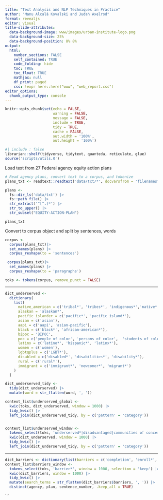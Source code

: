 ```yaml
---
title: "Text Analysis and NLP Techniques in Practice"
author: "Manu Alcalá Kovalski and Judah Axelrod"
format: revealjs
editor: visual
title-slide-attributes: 
  data-background-image: www/images/urban-institute-logo.png
  data-background-size: 25%
  data-background-position: 8% 8%
output:
  html:
    number_sections: FALSE
    self_contained: TRUE
    code_folding: hide
    toc: TRUE
    toc_float: TRUE
    mathjax: null
    df_print: paged    
    css: !expr here::here("www", "web_report.css") 
editor_options:
  chunk_output_type: console
---
```


```r
knitr::opts_chunk$set(echo = FALSE,
                      warning = FALSE,
                      message = FALSE,
                      include = TRUE,
                      tidy = TRUE,
                      cache = FALSE,
                      out.width = '100%',
                      out.height = '100%')
```

```r
#| include : false
librarian::shelf(tidyverse, tidytext, quanteda, reticulate, glue)
source('scripts/utils.R')
```

Load text from 27 Federal agency equity action plans
```r
# Read agency plans, convert text to a corpus, and tokenize
plans_txt <- readtext::readtext('data/txt/*', docvarsfrom = "filenames") |> filter(str_ends(doc_id, 'equity-action-plan.txt'))

plans <-
  fs::dir_ls('data/txt') |>
  fs::path_file() |>
  str_extract('^[^.]*') |>
  str_to_upper() |> 
  str_subset("EQUITY-ACTION-PLAN")

plans_txt

```

Convert to corpus object and split by sentences, words
```r
corpus <-
  corpus(plans_txt)|>
  set_names(plans) |>
  corpus_reshape(to = 'sentences')

 corpus(plans_txt)|>
  set_names(plans) |>
  corpus_reshape(to = 'paragraphs')

toks <- tokens(corpus, remove_punct = FALSE)
```


---

```r

dict_underserved <-
  dictionary(
    list(
      native_american = c('tribal*', 'tribes*', 'indigenous*','native*'),
      alaskan = 'alaskan*',
      pacific_islander = c('pacific*', 'pacific island*'),
      asian = c('asian'),
      aapi = c('aapi', 'asian-pacific'),
      black = c('black*', 'african-american*'),
      bipoc = 'BIPOC',
      poc = c('people of color', 'persons of color',  'students of color', 'Communities of color'),
      latinx = c('latino*', 'hispanic*', 'latinx*'),
      women = c('women'),
      lgbtqplus = c('LGBT*'),
      disabled = c('disabled*', 'disabilities*', 'disability*'),
      rural = c('rural*'),
      immigrant = c('immigrant*', 'newcomer*', 'migrant*')
    )
  )

dict_underserved_tidy <-
  tidy(dict_underserved) |>
  mutate(word = str_flatten(word, ', '))

context_list$underserved_global <-
  kwic(toks, dict_underserved, window = 1000) |>
  tidy_kwic() |>
  left_join(dict_underserved_tidy, by = c('pattern' = 'category'))


context_list$underserved_window <-
  tokens_select(toks, 'underserved*|disadvantaged|communities of concern|minority|overburdened|vulnerable|marginalized|underrepresented', window = 1000, selection = 'keep') |>
  kwic(dict_underserved, window = 1000) |>
  tidy_kwic() |>
  left_join(dict_underserved_tidy, by = c('pattern' = 'category'))
```
---

```r



dict_barriers <- dictionary(list(barriers = c('completion', 'enroll*', 'participat*')))
context_list$barriers_window <-
  tokens_select(toks, 'barrier*', window = 1000, selection = 'keep') |>
  kwic(dict_barriers, window = 1000) |>
  tidy_kwic() |>
  mutate(search_terms = str_flatten(dict_barriers$barriers, ', ')) |>
  distinct(agency, plan, sentence_number, .keep_all = TRUE)


```


```


